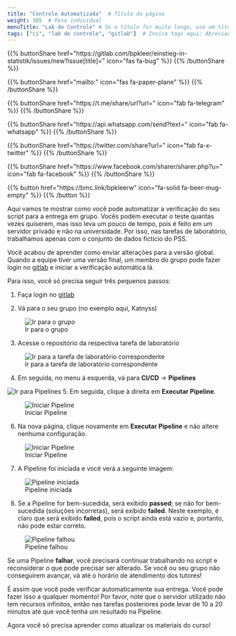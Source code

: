 ```yaml
---
title: "Controle Automatizada"  # Título da página
weight: 305  # Peso individual
menuTitle: "Lab de Controle" # Se o título for muito longo, use um título curto aqui
tags: ["ci", "lab de controle", "gitlab"]  # Insira tags aqui; Abreviação do que acontece na página
---
```


{{% buttonShare href=\"https\:\/\/gitlab.com\/bpkleer\/einstieg-in-statistik\/issues\/new?issue[title]=\" icon=\"fas fa-bug\" %}} {{% /buttonShare %}} 

{{% buttonShare href=\"mailto\:\" icon=\"fas fa-paper-plane\" %}} {{% /buttonShare %}}

{{% buttonShare href=\"https\:\/\/t.me\/share\/url?url=\" icon=\"fab fa-telegram\" %}} {{% /buttonShare %}}

{{% buttonShare href=\"https\:\/\/api.whatsapp.com\/send?text=\" icon=\"fab fa-whatsapp\" %}} {{% /buttonShare %}}

{{% buttonShare href=\"https\:\/\/twitter.com\/share?url=\" icon=\"fab fa-x-twitter\" %}} {{% /buttonShare %}}

{{% buttonShare href=\"https\:\/\/www.facebook.com\/sharer\/sharer.php?u=\" icon=\"fab fa-facebook\" %}} {{% /buttonShare %}}

{{% button href=\"https\:\/\/bmc.link\/bpkleerw\" icon=\"fa-solid fa-beer-mug-empty\" %}} {{% /button %}}

Aqui vamos te mostrar como você pode automatizar a verificação do seu script para a entrega em grupo. Vocês podem executar o teste quantas vezes quiserem, mas isso leva um pouco de tempo, pois é feito em um servidor privado e não na universidade. Por isso, nas tarefas de laboratório, trabalhamos apenas com o conjunto de dados fictício do PSS.

Você acabou de aprender como enviar alterações para a versão global. Quando a equipe tiver uma versão final, um membro do grupo pode fazer login no [gitlab](https://gitlab.ub.uni-giessen.de) e iniciar a verificação automática lá.

Para isso, você só precisa seguir três pequenos passos:

1. Faça login no [gitlab](https://gitlab.ub.uni-giessen.de)

2. Vá para o seu grupo (no exemplo aqui, Katnyss)

![Ir para o grupo](../img/pipeline1.pt.png)

3. Acesse o repositório da respectiva tarefa de laboratório

![Ir para a tarefa de laboratório correspondente](../img/pipeline2.pt.png)

4. Em seguida, no menu à esquerda, vá para **CI/CD** -> **Pipelines**  

![Ir para Pipelines](../img/pipeline3.pt.png)
5. Em seguida, clique à direita em **Executar Pipeline**.

![Iniciar Pipeline](../img/pipeline4.pt.png)

6. Na nova página, clique novamente em **Executar Pipeline** e não altere nenhuma configuração.

![Iniciar Pipeline](../img/pipeline5.pt.png)

7. A Pipeline foi iniciada e você verá a seguinte imagem:

![Pipeline iniciada](../img/pipeline6.pt.png)

8. Se a Pipeline for bem-sucedida, será exibido **passed**; se não for bem-sucedida (soluções incorretas), será exibido **failed**. Neste exemplo, é claro que será exibido **failed**, pois o script ainda está vazio e, portanto, não pode estar correto.

![Pipeline falhou](../img/pipeline7.pt.png)

Se uma Pipeline **falhar**, você precisará continuar trabalhando no script e reconsiderar o que pode precisar ser alterado. Se você ou seu grupo não conseguirem avançar, vá até o horário de atendimento dos tutores!

É assim que você pode verificar automaticamente sua entrega. Você pode fazer isso a qualquer momento! Por favor, note que o servidor utilizado não tem recursos infinitos, então nas tarefas posteriores pode levar de 10 a 20 minutos até que você tenha um resultado na Pipeline.

Agora você só precisa aprender como atualizar os materiais do curso!
